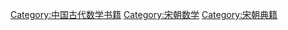 [[Category:中国古代数学书籍|Category:中国古代数学书籍]]
[[Category:宋朝数学|Category:宋朝数学]]
[[Category:宋朝典籍|Category:宋朝典籍]]